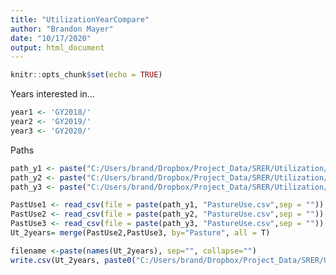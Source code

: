 ```yaml
---
title: "UtilizationYearCompare"
author: "Brandon Mayer"
date: "10/17/2020"
output: html_document
---
```


```r
knitr::opts_chunk$set(echo = TRUE)
```

Years interested in...

```r
year1 <- 'GY2018/'
year2 <- 'GY2019/'
year3 <- 'GY2020/'
```

Paths

```r
path_y1 <- paste("C:/Users/brand/Dropbox/Project_Data/SRER/Utilization/Processed_data/", year1, sep="")
path_y2 <- paste("C:/Users/brand/Dropbox/Project_Data/SRER/Utilization/Processed_data/", year2, sep="")
path_y3 <- paste("C:/Users/brand/Dropbox/Project_Data/SRER/Utilization/Processed_data/", year3, sep="")


```

```r
PastUse1 <- read_csv(file = paste(path_y1, "PastureUse.csv",sep = ""))
PastUse2 <- read_csv(file = paste(path_y2, "PastureUse.csv",sep = ""))
PastUse3 <- read_csv(file = paste(path_y3, "PastureUse.csv",sep = ""))
Ut_2years= merge(PastUse2,PastUse3, by="Pasture", all = T)

```

```r
filename <-paste(names(Ut_2years), sep="", collapse="")
write.csv(Ut_2years, paste0("C:/Users/brand/Dropbox/Project_Data/SRER/Utilization/Processed_data/", filename,".csv" ), row.names = F)
```

